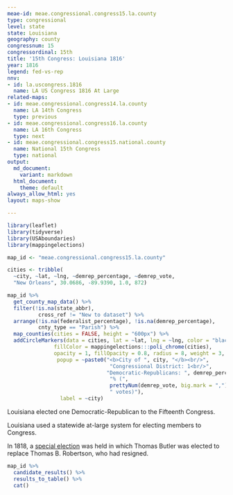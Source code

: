```yaml
---
meae-id: meae.congressional.congress15.la.county
type: congressional
level: state
state: Louisiana
geography: county
congressnum: 15
congressordinal: 15th
title: '15th Congress: Louisiana 1816'
year: 1816
legend: fed-vs-rep
nnv:
- id: la.uscongress.1816
  name: LA US Congress 1816 At Large
related-maps:
- id: meae.congressional.congress14.la.county
  name: LA 14th Congress
  type: previous
- id: meae.congressional.congress16.la.county
  name: LA 16th Congress
  type: next
- id: meae.congressional.congress15.national.county
  name: National 15th Congress
  type: national
output:
  md_document:
    variant: markdown
  html_document:
    theme: default
always_allow_html: yes
layout: maps-show

---
```


```r
library(leaflet)
library(tidyverse)
library(USAboundaries)
library(mappingelections)

map_id <- "meae.congressional.congress15.la.county"

cities <- tribble(
  ~city, ~lat, ~lng, ~demrep_percentage, ~demrep_vote, 
  "New Orleans", 30.0686, -89.9390, 1.0, 872)
```

<div class="map">

```r
map_id %>%
  get_county_map_data() %>%
  filter(!is.na(state_abbr),
          cross_ref != "New to dataset") %>%
  arrange(!is.na(federalist_percentage), !is.na(demrep_percentage), 
          cnty_type == "Parish") %>% 
  map_counties(cities = FALSE, height = "600px") %>% 
  addCircleMarkers(data = cities, lat = ~lat, lng = ~lng, color = "black",
               fillColor = mappingelections:::poli_chrome(cities),
               opacity = 1, fillOpacity = 0.8, radius = 8, weight = 3,
                popup = ~paste0("<b>City of ", city, "</b><br/>",
                                 "Congressional District: 1<br/>",
                                "Democratic-Republicans: ", demrep_percentage * 100,
                                 "% (", 
                                 prettyNum(demrep_vote, big.mark = ","),
                                 " votes)"),
                 label = ~city)
```

</div>

Louisiana elected one Democratic-Republican to the Fifteenth Congress.

Louisiana used a statewide at-large system for electing members to Congress. 

In 1818, a [special election](https://elections.lib.tufts.edu/catalog/tufts:la.uscongress.1818) was held in which Thomas Butler was elected to replace Thomas B. Robertson, who had resigned.

<div class="results-table">

```r
map_id %>%
  candidate_results() %>%
  results_to_table() %>%
  cat()
```

</div>
